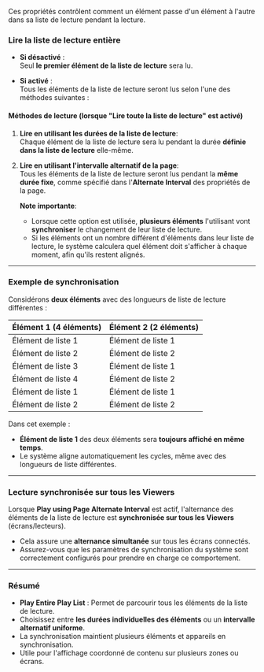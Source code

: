 Ces propriétés contrôlent comment un élément passe d'un élément à l'autre dans sa liste de lecture pendant la lecture.

### Lire la liste de lecture entière

* **Si désactivé** :\
  Seul **le premier élément de la liste de lecture** sera lu.

* **Si activé** :\
  Tous les éléments de la liste de lecture seront lus selon l'une des méthodes suivantes :

#### Méthodes de lecture (lorsque "Lire toute la liste de lecture" est activé)

1. **Lire en utilisant les durées de la liste de lecture**:\
   Chaque élément de la liste de lecture sera lu pendant la durée **définie dans la liste de lecture** elle-même.

2. **Lire en utilisant l'intervalle alternatif de la page**:\
   Tous les éléments de la liste de lecture seront lus pendant la **même durée fixe**, comme spécifié dans l'**Alternate Interval** des propriétés de la page.

   **Note importante**:

   * Lorsque cette option est utilisée, **plusieurs éléments** l'utilisant vont **synchroniser** le changement de leur liste de lecture.
   * Si les éléments ont un nombre différent d'éléments dans leur liste de lecture, le système calculera quel élément doit s'afficher à chaque moment, afin qu'ils restent alignés.

***

### Exemple de synchronisation

Considérons **deux éléments** avec des longueurs de liste de lecture différentes :

| **Élément 1 (4 éléments)** | **Élément 2 (2 éléments)** |
| -------------------------- | -------------------------- |
| Élément de liste 1         | Élément de liste 1         |
| Élément de liste 2         | Élément de liste 2         |
| Élément de liste 3         | Élément de liste 1         |
| Élément de liste 4         | Élément de liste 2         |
| Élément de liste 1         | Élément de liste 1         |
| Élément de liste 2         | Élément de liste 2         |

Dans cet exemple :

* **Élément de liste 1** des deux éléments sera **toujours affiché en même temps**.
* Le système aligne automatiquement les cycles, même avec des longueurs de liste différentes.

***

### Lecture synchronisée sur tous les Viewers

Lorsque **Play using Page Alternate Interval** est actif, l'alternance des éléments de la liste de lecture est **synchronisée sur tous les Viewers** (écrans/lecteurs).

* Cela assure une **alternance simultanée** sur tous les écrans connectés.
* Assurez-vous que les paramètres de synchronisation du système sont correctement configurés pour prendre en charge ce comportement.

***

### Résumé

* **Play Entire Play List** : Permet de parcourir tous les éléments de la liste de lecture.
* Choisissez entre **les durées individuelles des éléments** ou un **intervalle alternatif uniforme**.
* La synchronisation maintient plusieurs éléments et appareils en synchronisation.
* Utile pour l'affichage coordonné de contenu sur plusieurs zones ou écrans.
